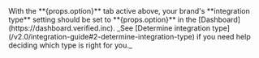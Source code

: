 
<Admonition type="note">
    With the **{props.option}** tab active above, your brand's **integration type** setting should be set to **{props.option}** in the [Dashboard](https://dashboard.verified.inc). _See [Determine integration type](/v2.0/integration-guide#2-determine-integration-type) if you need help deciding which type is right for you._
</Admonition>